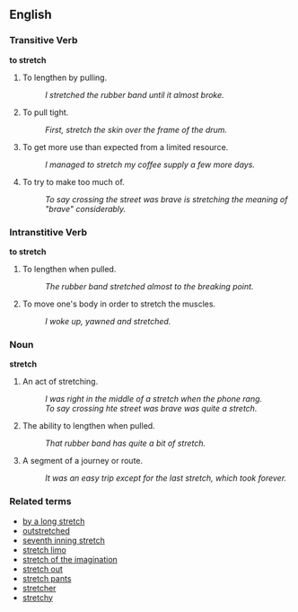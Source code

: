 ==English==

===Transitive Verb===
'''to stretch'''

# To lengthen by pulling.
#: ''I stretched the rubber band until it almost broke.''
# To pull tight.
#: ''First, stretch the skin over the frame of the drum.''
# To get more use than expected from a limited resource.
#: ''I managed to stretch my coffee supply a few more days.''
# To try to make too much of.
#: ''To say crossing the street was brave is stretching the meaning of "brave" considerably.''

===Intranstitive Verb===
'''to stretch'''

# To lengthen when pulled.
#: ''The rubber band stretched almost to the breaking point.''
# To move one's body in order to stretch the muscles.
#: ''I woke up, yawned and stretched.''

===Noun===
'''stretch'''
# An act of stretching. <!-- but not in all senses? -->
#: ''I was right in the middle of a stretch when the phone rang.''
#: ''To say crossing hte street was brave was quite a stretch.''
# The ability to lengthen when pulled.
#: ''That rubber band has quite a bit of stretch.''
# A segment of a journey or route.
#: ''It was an easy trip except for the last stretch, which took forever.''

===Related terms===
* [[by a long stretch]]
* [[outstretched]]
* [[seventh inning stretch]]
* [[stretch limo]]
* [[stretch of the imagination]]
* [[stretch out]]
* [[stretch pants]]
* [[stretcher]]
* [[stretchy]]